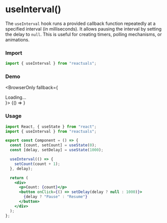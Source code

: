 # useInterval()

The `useInterval` hook runs a provided callback function repeatedly at a specified interval (in milliseconds). It allows pausing the interval by setting the delay to `null`. This is useful for creating timers, polling mechanisms, or animations.

### Import

```jsx
import { useInterval } from "reactuals";
```

### Demo


<BrowserOnly fallback={<div>Loading...</div>}>
  {() => <UseIntervalExample />}
</BrowserOnly>

### Usage

```jsx
import React, { useState } from "react";
import { useInterval } from "reactuals";

export const Component = () => {
  const [count, setCount] = useState(0);
  const [delay, setDelay] = useState(1000);

  useInterval(() => {
    setCount(count + 1);
  }, delay);

  return (
    <div>
      <p>Count: {count}</p>
      <button onClick={() => setDelay(delay ? null : 1000)}>
        {delay ? "Pause" : "Resume"}
      </button>
    </div>
  );
};
```
